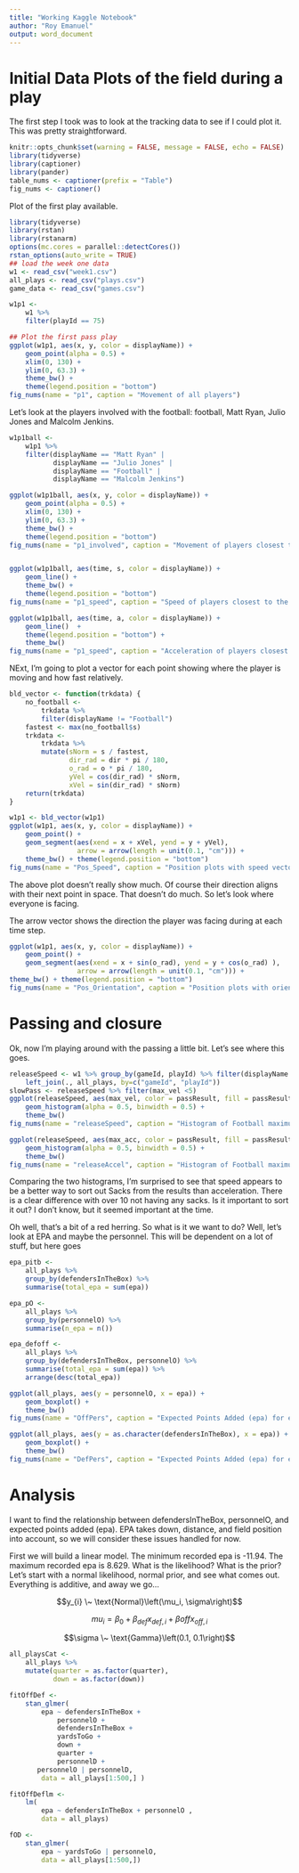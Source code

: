```yaml
---
title: "Working Kaggle Notebook"
author: "Roy Emanuel"
output: word_document
---
```


# Initial Data Plots of the field during a play

The first step I took was to look at the tracking data to see if I
could plot it. This was pretty straightforward. 

```r
knitr::opts_chunk$set(warning = FALSE, message = FALSE, echo = FALSE)
library(tidyverse)
library(captioner)
library(pander)
table_nums <- captioner(prefix = "Table")
fig_nums <- captioner()
```

Plot of the first play available. 


```r
library(tidyverse)
library(rstan)
library(rstanarm)
options(mc.cores = parallel::detectCores())
rstan_options(auto_write = TRUE)
## load the week one data
w1 <- read_csv("week1.csv")
all_plays <- read_csv("plays.csv")
game_data <- read_csv("games.csv")

w1p1 <-
    w1 %>%
    filter(playId == 75)

## Plot the first pass play
ggplot(w1p1, aes(x, y, color = displayName)) +
    geom_point(alpha = 0.5) +
    xlim(0, 130) +
    ylim(0, 63.3) +
    theme_bw() +
    theme(legend.position = "bottom")
fig_nums(name = "p1", caption = "Movement of all players")
```

Let's look at the players involved with the football: football, Matt
Ryan, Julio Jones and Malcolm Jenkins.

```r
w1p1ball <-
    w1p1 %>%
    filter(displayName == "Matt Ryan" |
           displayName == "Julio Jones" |
           displayName == "Football" |
           displayName == "Malcolm Jenkins")

ggplot(w1p1ball, aes(x, y, color = displayName)) +
    geom_point(alpha = 0.5) +
    xlim(0, 130) +
    ylim(0, 63.3) +
    theme_bw() +
    theme(legend.position = "bottom")
fig_nums(name = "p1_involved", caption = "Movement of players closest to the football")


ggplot(w1p1ball, aes(time, s, color = displayName)) +
    geom_line() + 
    theme_bw() + 
    theme(legend.position = "bottom")
fig_nums(name = "p1_speed", caption = "Speed of players closest to the football over time")

ggplot(w1p1ball, aes(time, a, color = displayName)) +
    geom_line()  +
    theme(legend.position = "bottom") +
    theme_bw()
fig_nums(name = "p1_speed", caption = "Acceleration of players closest to the football over time")
```

NExt, I'm going to plot a vector for each point showing where the
player is moving and how fast relatively. 

```r
bld_vector <- function(trkdata) {
    no_football <-
        trkdata %>%
        filter(displayName != "Football")
    fastest <- max(no_football$s)
    trkdata <-
        trkdata %>%
        mutate(sNorm = s / fastest,
               dir_rad = dir * pi / 180,
               o_rad = o * pi / 180, 
               yVel = cos(dir_rad) * sNorm,
               xVel = sin(dir_rad) * sNorm)
    return(trkdata)
}

w1p1 <- bld_vector(w1p1)
ggplot(w1p1, aes(x, y, color = displayName)) +
    geom_point() +
    geom_segment(aes(xend = x + xVel, yend = y + yVel),
                 arrow = arrow(length = unit(0.1, "cm"))) +
    theme_bw() + theme(legend.position = "bottom")
fig_nums(name = "Pos_Speed", caption = "Position plots with speed vector")
```

The above plot doesn't really show much. Of course their direction
aligns with their next point in space. That doesn't do much. So let's
look where everyone is facing. 

The arrow vector shows the direction the player was facing during at
each time step. 

```r

ggplot(w1p1, aes(x, y, color = displayName)) +
    geom_point() +
    geom_segment(aes(xend = x + sin(o_rad), yend = y + cos(o_rad) ),
                 arrow = arrow(length = unit(0.1, "cm"))) +
theme_bw() + theme(legend.position = "bottom")
fig_nums(name = "Pos_Orientation", caption = "Position plots with orientation vector")

```


# Passing and closure

Ok, now I'm playing around with the passing a little bit. Let's see
where this goes.

```r
releaseSpeed <- w1 %>% group_by(gameId, playId) %>% filter(displayName == "Football") %>% summarise(max_vel = max(s), max_acc = max(a)) %>%
    left_join(., all_plays, by=c("gameId", "playId"))
slowPass <- releaseSpeed %>% filter(max_vel <5)
ggplot(releaseSpeed, aes(max_vel, color = passResult, fill = passResult)) +
    geom_histogram(alpha = 0.5, binwidth = 0.5) +
    theme_bw()
fig_nums(name = "releaseSpeed", caption = "Histogram of Football maximum speeds with outcomes for week 1 2018")

ggplot(releaseSpeed, aes(max_acc, color = passResult, fill = passResult)) +
    geom_histogram(alpha = 0.5, binwidth = 0.5) +
    theme_bw()
fig_nums(name = "releaseAccel", caption = "Histogram of Football maximum accelerations with outcomes for week 1 2018")

```

Comparing the two histograms, I'm surprised to see that speed appears
to be a better way to sort out Sacks from the results than
acceleration. There is a clear difference with over 10 not having any
sacks. Is it important to sort it out? I don't know, but it seemed
important at the time. 


Oh well, that's a bit of a red herring. So what is it we want to do?
Well, let's look at EPA and maybe the personnel. This will be
dependent on a lot of stuff, but here goes

```r
epa_pitb <-
    all_plays %>%
    group_by(defendersInTheBox) %>%
    summarise(total_epa = sum(epa))

epa_pO <-
    all_plays %>%
    group_by(personnelO) %>%
    summarise(n_epa = n())

epa_defoff <-
    all_plays %>%
    group_by(defendersInTheBox, personnelO) %>%
    summarise(total_epa = sum(epa)) %>%
    arrange(desc(total_epa))

ggplot(all_plays, aes(y = personnelO, x = epa)) +
    geom_boxplot() +
    theme_bw()
fig_nums(name = "OffPers", caption = "Expected Points Added (epa) for each offensive personnel grouping")

ggplot(all_plays, aes(y = as.character(defendersInTheBox), x = epa)) +
    geom_boxplot() +
    theme_bw()
fig_nums(name = "DefPers", caption = "Expected Points Added (epa) for each defenders in the box grouping")


```

# Analysis

I want to find the relationship between defendersInTheBox, personnelO,
and expected points added (epa). EPA takes down, distance, and field
position into account, so we will consider these issues handled for
now. 

First we will build a linear model. The minimum recorded epa is
-11.94. The maximum recorded epa is 8.629. What is the likelihood?
What is the prior? Let's start with a normal likelihood, normal prior,
and see what comes out. Everything is additive, and away we go...

$$y_{i} \~ \text{Normal}\left(\mu_i, \sigma\right)$$

$$mu_i = \beta_0 + \beta_{def}x_{def,i} + \beta{off}x_{off,i}$$

$$\sigma \~ \text{Gamma}\left(0.1, 0.1\right)$$

```r
all_playsCat <-
    all_plays %>%
    mutate(quarter = as.factor(quarter),
           down = as.factor(down))

fitOffDef <-
    stan_glmer(
        epa ~ defendersInTheBox +
            personnelO +
            defendersInTheBox +
            yardsToGo +
            down +
            quarter +
            personnelD +
       personnelO | personnelD,
        data = all_plays[1:500,] )

fitOffDeflm <-
    lm(
        epa ~ defendersInTheBox + personnelO ,
        data = all_plays)

fOD <-
    stan_glmer(
        epa ~ yardsToGo | personnelO,
        data = all_plays[1:500,])
```
